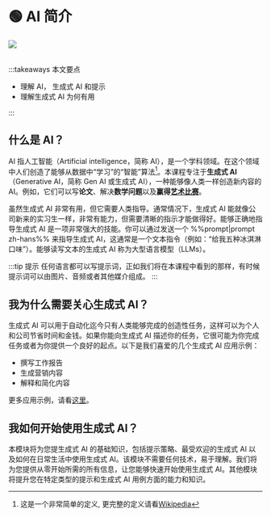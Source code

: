 
# 🟢 AI 简介

<div style={{ textAlign: "center" }}>
  <Image
    src={"/docs/assets/basics/techniques.svg"}
    width={2726}
    height={1811}
    style={{
      width: "100%",
      height: "300px",
      verticalAlign: "top",
      margin: "auto",
    }}
  />
</div>
<br />

:::takeaways 本文要点

- 理解 AI， 生成式 AI 和提示
- 理解生成式 AI 为何有用

:::

## 什么是 AI？

AI 指人工智能（Artificial intelligence，简称 AI），是一个学科领域。在这个领域中人们创造了能够从数据中“学习”的“智能”算法[^1]。本课程专注于**生成式 AI**（Generative AI，简称 Gen AI 或生成式 AI），一种能够像人类一样创造新内容的 AI。例如，它们可以写**论文**、解决**数学问题**以及**赢得[艺术比赛](https://impakter.com/art-made-by-ai-wins-fine-arts-competition/)**。

虽然生成式 AI 非常有用，但它需要人类指导。通常情况下，生成式 AI 能就像公司新来的实习生一样，非常有能力，但需要清晰的指示才能做得好。能够正确地指导生成式 AI 是一项非常强大的技能。你可以通过发送一个 %%prompt|prompt zh-hans%% 来指导生成式 AI，这通常是一个文本指令（例如：“给我五种冰淇淋口味”）。能够读写文本的生成式 AI 称为大型语言模型（LLMs）。

:::tip 提示
任何语言都可以写提示词，正如我们将在本课程中看到的那样，有时候提示词可以由图片、音频或者其他媒介组成。
:::

## 我为什么需要关心生成式 AI？

生成式 AI 可以用于自动化迄今只有人类能够完成的创造性任务，这样可以为个人和公司节省时间和金钱。如果你能向生成式 AI 描述你的任务，它很可能为你完成任务或者为你提供一个良好的起点。以下是我们喜爱的几个生成式 AI 应用示例：

- 撰写工作报告
- 生成营销内容
- 解释和简化内容

更多应用示例，请看[这里](https://learnprompting.org/docs/category/-basic-applications)。

## 我如何开始使用生成式 AI？

本模块将为您提生成式 AI 的基础知识，包括提示策略、最受欢迎的生成式 AI 以及如何在日常生活中使用生成式 AI。该模块不需要任何技术，易于理解。我们将为您提供从零开始所需的所有信息，让您能够快速开始使用生成式 AI。其他模块将提升您在特定类型的提示和生成式 AI 用例方面的能力和知识。

[^1]: 这是一个非常简单的定义, 更完整的定义请看[Wikipedia](https://en.wikipedia.org/wiki/Artificial_intelligence)
[^2]: 这是由一个人工智能（GPT-3 davinci-003）写的。
